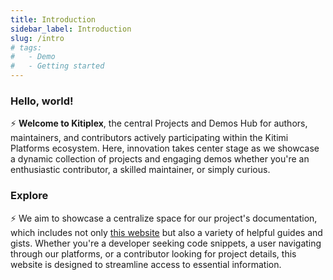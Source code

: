 ```yaml
---
title: Introduction
sidebar_label: Introduction
slug: /intro
# tags:
#   - Demo
#   - Getting started
---
```


### Hello, world!

⚡️  **Welcome to Kitiplex**, the central Projects and Demos Hub for authors, maintainers, and contributors actively participating within the Kitimi Platforms ecosystem. Here, innovation takes center stage as we showcase a dynamic collection of projects and engaging demos whether you're an enthusiastic contributor, a skilled maintainer, or simply curious.




### Explore


⚡️  We aim to showcase a centralize space for our project's documentation, which includes not only [this website](./projects/featured/kitiplex-web.mdx) but also a variety of helpful guides and gists. Whether you're a developer seeking code snippets, a user navigating through our platforms, or a contributor looking for project details, this website is designed to streamline access to essential information.




<!-- **Kitiplex** *short* for **Kitimi-Complex** serves as the recognized central hub or organization for the maintainers and contributors of **Kitimi Platforms**. Established in 2019 by group of individuals in during the pandemic at Google led by [@mkethX](https://github.com/mkeithX). 💥 ⚡️ 💸 🌍  -->

<!-- **Kitiplex** *short* for **Kitimi-Complex** serves as the recognized central hub or organization for the maintainers and contributors of **Kitimi Platforms**. 💥 ⚡️ 💸 🌍 🦖 -->


